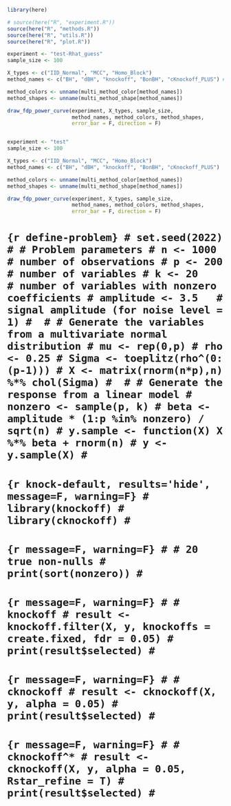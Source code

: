 ```r
library(here)

# source(here("R", "experiment.R"))
source(here("R", "methods.R"))
source(here("R", "utils.R"))
source(here("R", "plot.R"))
```


```r
experiment <- "test-Rhat_guess"
sample_size <- 100

X_types <- c("IID_Normal", "MCC", "Homo_Block")
method_names <- c("BH", "dBH", "knockoff", "BonBH", "cKnockoff_PLUS") #, "cKnockoff_L_0d8_R_"

method_colors <- unname(multi_method_color[method_names])
method_shapes <- unname(multi_method_shape[method_names])

draw_fdp_power_curve(experiment, X_types, sample_size,
                     method_names, method_colors, method_shapes,
                     error_bar = F, direction = F)


experiment <- "test"
sample_size <- 100

X_types <- c("IID_Normal", "MCC", "Homo_Block")
method_names <- c("BH", "dBH", "knockoff", "BonBH", "cKnockoff_PLUS")

method_colors <- unname(multi_method_color[method_names])
method_shapes <- unname(multi_method_shape[method_names])

draw_fdp_power_curve(experiment, X_types, sample_size,
                     method_names, method_colors, method_shapes,
                     error_bar = F, direction = F)
```




# ```{r define-problem}
# set.seed(2022)
# # Problem parameters
# n <- 1000          # number of observations
# p <- 200           # number of variables
# k <- 20            # number of variables with nonzero coefficients
# amplitude <- 3.5   # signal amplitude (for noise level = 1)
# 
# # Generate the variables from a multivariate normal distribution
# mu <- rep(0,p)
# rho <- 0.25
# Sigma <- toeplitz(rho^(0:(p-1)))
# X <- matrix(rnorm(n*p),n) %*% chol(Sigma)
# 
# # Generate the response from a linear model
# nonzero <- sample(p, k)
# beta <- amplitude * (1:p %in% nonzero) / sqrt(n)
# y.sample <- function(X) X %*% beta + rnorm(n)
# y <- y.sample(X)
# ```
# 
# ```{r knock-default, results='hide', message=F, warning=F}
# library(knockoff)
# library(cknockoff)
# ```
# 
# ```{r message=F, warning=F}
# # 20 true non-nulls
# print(sort(nonzero))
# ```
# ```{r message=F, warning=F}
# # knockoff
# result <- knockoff.filter(X, y, knockoffs = create.fixed, fdr = 0.05)
# print(result$selected)
# ```
# ```{r message=F, warning=F}
# # cknockoff
# result <- cknockoff(X, y, alpha = 0.05)
# print(result$selected)
# ```
# ```{r message=F, warning=F}
# # cknockoff^*
# result <- cknockoff(X, y, alpha = 0.05, Rstar_refine = T)
# print(result$selected)
# ```







